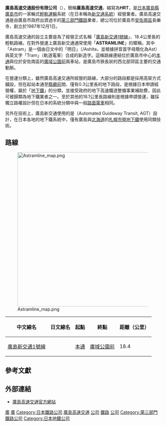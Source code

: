 {{NoteTA |G1=Railway |G2=Transport}}
{{Infobox company
| name                = 廣島高速交通股份有限公司
| name_en             = Hiroshima Rapid Transit Co., Ltd.
| logo                = [[file:Astram_line_6122_at_Omachi_station.jpg|250px]]
| caption             = {{link-ja|廣島高速交通6000系電聯車|広島高速交通6000系電車}}
| type                = 非上市[[第三部門|第三部門]]公司
| native_name         = 広島高速交通株式会社
| native_name_lang    = ja
| other_name          = HRT<br>{{lang|ja|アストラムライン}}（Astramline）
| traded_as           = 
| com_code            =
| ROC_UBN             = 
| fate                = 
| predecessor         = 
| successor           = 
| foundation          = {{Start date|1987|12|1}}
| defunct             = <!-- {{End date|YYYY|MM|DD}} -->
| location            = [[日本|日本]][[广岛县|广岛县]][[广岛市|广岛市]][[安佐南区|安佐南区]]长乐寺二丁目12番1号
| locations           = 
| area_served         = 
| founder             = 
| chairman            = 
| president           = 
| MD                  = 
| GM                  = 
| CEO                 = 
| COO                 = 
| CFO                 = 
| CMO                 = 
| key_people          = 
| industry            = 陸運業
| products            = 
| services            = 
| revenue             = 
| operating_income    = 
| net_income          = 
| aum                 = <!-- Only used with financial services companies -->
| assets              = 354億329万4,000[[日元|日元]]
| equity              = 
| owner               = 
| num_employees       = 
| parent              = 
| divisions           = 
| subsid              = 
| homepage            = http://www.astramline.co.jp/
| zip_code            = 
| telephone_no        = 
| slogan              = 
| capital             = 
| market_value        = 
| P/E ratio           = 
| earnings per share  = 
| Net asset value     = 
| accounting_period   = 3月31日
| major_shareholder   = [[广岛市|广岛市]] 51.0%<br />{{link-ja|日本政策投资银行|日本政策投資銀行}} 10.0%<br />[[中国电力公司|中国电力公司]] 5.0%<br />[[广岛银行|广岛银行]] 5.0%<br />[[三菱重工业|三菱重工业]] 3.0%<br />[[马自达|马自达]] 3.0%<br />[[广岛电铁|广岛电铁]] 3.0%<br />等
| footnotes           = 
}}
'''廣島高速交通股份有限公司'''（{{jpn|j=広島高速交通株式会社|hg=ひろしまこうそくこうつうかぶしきかいしゃ|rm=Hiroshima Kōsoku Kōtsū Kabushiki Kaisha |f=y}}），簡稱'''廣島高速交通'''，縮寫為'''HRT'''，是[[日本|日本]][[廣島縣|廣島縣]][[廣島市|廣島市]]的一家輪式[[輕軌運輸|輕軌運輸]]系統（在日本稱為[[旅客捷運系統|新交通系統]]）經營業者。廣島高速交通是由廣島市政府出資過半的[[日本第三部門鐵路|第三部門鐵路]]業者，總公司位於廣島市[[安佐南區|安佐南區]]長樂寺，創立於1987年12月1日{{R|HRT_Outline}}。

廣島高速交通的設立主要是為了經營正式名稱「[[廣島新交通1號線|廣島新交通1號線]]」、18.4公里長的輕軌路線。在對外營運上廣島新交通通常使用「'''ASTRAMLINE'''」的暱稱，其中「Astram」是一個由日文中的「明日」（{{lang|ja|あした}}/Ashita，並根據拼音首字母簡化為Ast）與英文字「Tram」（軌道電車）合成的新造字。這條路線連結位於廣島市中心的[[本通車站|本通]]與位於安佐南區的[[廣域公園前車站|廣域公園前]]兩車站，是廣島市狹長狀的西北部郊區主要的交通動脈。

在營運分類上，雖然廣島高速交通所經營的路線，大部分的路段都是採用高架方式鋪設，但在起站本通至[[縣廳前車站_(廣島縣)|縣廳前]]間、僅有0.3公里長的地下路段，是根據日本{{link-ja|鐵道事業法|鉄道事業法}}申請經營權，屬於「[[地下鐵|地下鐵]]」的分類，並接受政府的地下高速鐵道整備事業補助費{{R|MLIT}}{{R|JRTT|page1=7}}，因此可被歸類為地下鐵業者之一。至於其他的18.1公里長路線則是根據{{link-ja|軌道法|軌道法}}申請營運，雖採獨立路權設計但在日本的系統分類中與一般[[路面電車|路面電車]]相同{{R|HRT_Outline}}。

另外在技術上，廣島新交通使用的是{{link-en|自動導引捷運系統|Automated guideway transit}}（Automated Guideway Transit, AGT）設計，在日本各地的地下鐵系統中，僅有廣島與[[北海道|北海道]]的[[札幌市營地下鐵|札幌市營地下鐵]]使用同類技術。
== 路線 ==
[[File:Astramline_map.png|500px]]
{| class=wikitable
|-
!中文線名
!日文線名
!起點
!終點
!距離（公里）
|-
|[[廣島新交通1號線|廣島新交通1號線]]
|{{lang|ja|広島新交通1号線}}
|[[本通站|本通]]
|[[廣域公園前站|廣域公園前]]
|18.4
|}

==參考文獻==
{{reflist|refs=
<ref name="HRT_Outline">{{cite web |url=http://www.astramline.co.jp/outline3.html |language=ja |script-title=ja:会社概要 |publisher=廣島高速交通 |date= |accessdate=2013年7月29日 |archive-date=2021年8月2日 |archive-url=https://web.archive.org/web/20210802145347/http://astramline.co.jp/outline3.html |dead-url=no }}</ref>

<ref name="MLIT">{{cite web |url=http://www.mlit.go.jp/sogoseisaku/barrier/hojo/hojo03.html |language=ja |script-title=ja:地下高速鉄道整備事業費補助制度 |publisher=[[國土交通省|國土交通省]] |date= |accessdate=2013年7月29日 |deadurl=yes |archiveurl=https://web.archive.org/web/20130128213012/http://www.mlit.go.jp/sogoseisaku/barrier/hojo/hojo03.html |archivedate=2013年1月28日 }}</ref>

<ref name="JRTT">{{cite web |url=http://www.jrtt.go.jp/02Business/Aid/pdf/bookAid03.pdf#page=02 |language=ja |script-title=ja:都市鉄道 |format=PDF |publisher=[[鐵道建設運輸施設整備支援機構|鐵道建設運輸施設整備支援機構]] |date= |accessdate=2013年7月29日 |archive-url=https://web.archive.org/web/20130106225005/http://www.jrtt.go.jp/02Business/Aid/pdf/bookAid03.pdf#page=02 |archive-date=2013年1月6日 |dead-url=yes }}</ref>
}}

==外部連結==
*[http://www.astramline.co.jp/ 廣島高速交通官方網站] {{Wayback|url=http://www.astramline.co.jp/ |date=20130723002156 }}{{ja}}
{{DEFAULTSORT:Hiroshima-Kousoku-Koutsu}}
{{日本的地下鐵系統}}
{{Portal bar|日本|廣島|交通|鐵路|日本鐵路|城市軌道交通|企業}}
[[Category:1987年日本建立|廣]]
[[Category:1987年成立的公司|廣]]
[[Category:日本鐵路公司|Category:日本鐵路公司]]
[[Category:廣島高速交通|]]
[[Category:廣島縣鐵路|公司]]
[[Category:廣島縣公司|鐵路]]
[[Category:安佐南區|公司]]
[[Category:第三部門鐵路公司|Category:第三部門鐵路公司]]
[[Category:日本地鐵公司|Category:日本地鐵公司]]